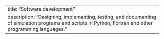 ---
title: "Software development"
description: "Designing, implementing, testing, and documenting of simulation programs and scripts in Python, Fortran and other programming languages."
---